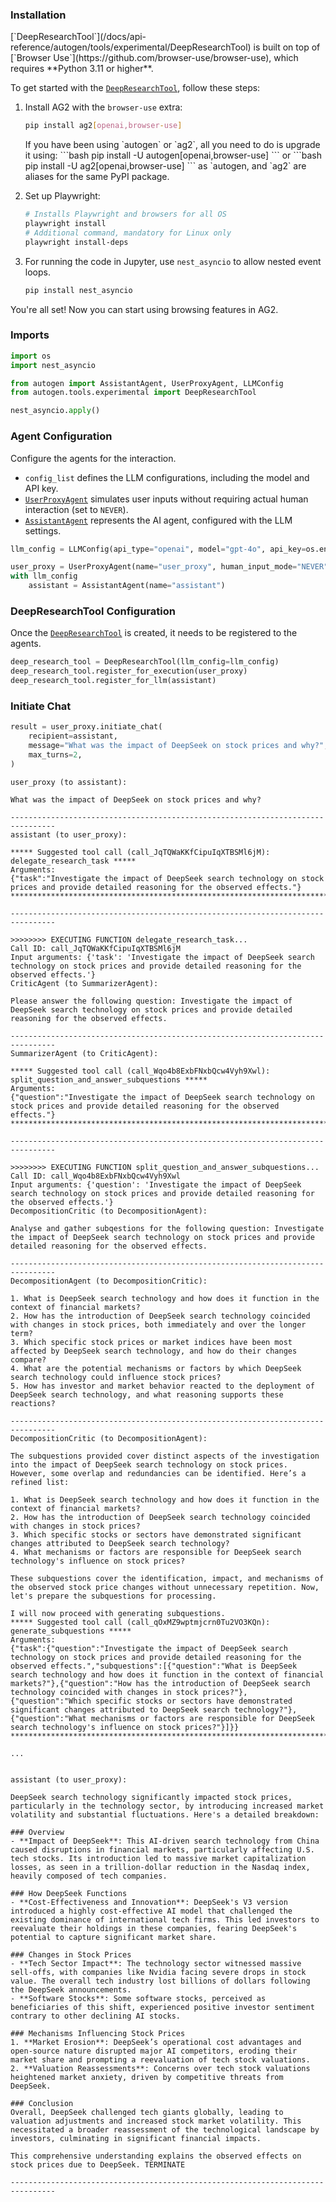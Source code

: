 ### Installation

<Warning>
[`DeepResearchTool`](/docs/api-reference/autogen/tools/experimental/DeepResearchTool) is built on top of [`Browser Use`](https://github.com/browser-use/browser-use), which requires **Python 3.11 or higher**.
</Warning>

To get started with the [`DeepResearchTool`](/docs/api-reference/autogen/tools/experimental/DeepResearchTool), follow these steps:

1. Install AG2 with the `browser-use` extra:
    ```bash
    pip install ag2[openai,browser-use]
    ```
    <Tip>
    If you have been using `autogen` or `ag2`, all you need to do is upgrade it using:
    ```bash
    pip install -U autogen[openai,browser-use]
    ```
    or
    ```bash
    pip install -U ag2[openai,browser-use]
    ```
    as `autogen, and `ag2` are aliases for the same PyPI package.
    </Tip>
2. Set up Playwright:

    ```bash
    # Installs Playwright and browsers for all OS
    playwright install
    # Additional command, mandatory for Linux only
    playwright install-deps
    ```

3. For running the code in Jupyter, use `nest_asyncio` to allow nested event loops.
    ```bash
    pip install nest_asyncio
    ```

You're all set! Now you can start using browsing features in AG2.

### Imports

```python
import os
import nest_asyncio

from autogen import AssistantAgent, UserProxyAgent, LLMConfig
from autogen.tools.experimental import DeepResearchTool

nest_asyncio.apply()
```

### Agent Configuration

Configure the agents for the interaction.

- `config_list` defines the LLM configurations, including the model and API key.
- [`UserProxyAgent`](/docs/api-reference/autogen/UserProxyAgent) simulates user inputs without requiring actual human interaction (set to `NEVER`).
- [`AssistantAgent`](/docs/api-reference/autogen/AssistantAgent) represents the AI agent, configured with the LLM settings.

```python
llm_config = LLMConfig(api_type="openai", model="gpt-4o", api_key=os.environ["OPENAI_API_KEY"])

user_proxy = UserProxyAgent(name="user_proxy", human_input_mode="NEVER")
with llm_config
    assistant = AssistantAgent(name="assistant")
```

### DeepResearchTool Configuration

Once the [`DeepResearchTool`](/docs/api-reference/autogen/tools/experimental/DeepResearchTool) is created, it needs to be registered to the agents.

```python
deep_research_tool = DeepResearchTool(llm_config=llm_config)
deep_research_tool.register_for_execution(user_proxy)
deep_research_tool.register_for_llm(assistant)
```

### Initiate Chat

```python
result = user_proxy.initiate_chat(
    recipient=assistant,
    message="What was the impact of DeepSeek on stock prices and why?",
    max_turns=2,
)
```

```console
user_proxy (to assistant):

What was the impact of DeepSeek on stock prices and why?

--------------------------------------------------------------------------------
assistant (to user_proxy):

***** Suggested tool call (call_JqTQWaKKfCipuIqXTBSMl6jM): delegate_research_task *****
Arguments:
{"task":"Investigate the impact of DeepSeek search technology on stock prices and provide detailed reasoning for the observed effects."}
***************************************************************************************

--------------------------------------------------------------------------------

>>>>>>>> EXECUTING FUNCTION delegate_research_task...
Call ID: call_JqTQWaKKfCipuIqXTBSMl6jM
Input arguments: {'task': 'Investigate the impact of DeepSeek search technology on stock prices and provide detailed reasoning for the observed effects.'}
CriticAgent (to SummarizerAgent):

Please answer the following question: Investigate the impact of DeepSeek search technology on stock prices and provide detailed reasoning for the observed effects.

--------------------------------------------------------------------------------
SummarizerAgent (to CriticAgent):

***** Suggested tool call (call_Wqo4b8ExbFNxbQcw4Vyh9Xwl): split_question_and_answer_subquestions *****
Arguments:
{"question":"Investigate the impact of DeepSeek search technology on stock prices and provide detailed reasoning for the observed effects."}
*******************************************************************************************************

--------------------------------------------------------------------------------

>>>>>>>> EXECUTING FUNCTION split_question_and_answer_subquestions...
Call ID: call_Wqo4b8ExbFNxbQcw4Vyh9Xwl
Input arguments: {'question': 'Investigate the impact of DeepSeek search technology on stock prices and provide detailed reasoning for the observed effects.'}
DecompositionCritic (to DecompositionAgent):

Analyse and gather subqestions for the following question: Investigate the impact of DeepSeek search technology on stock prices and provide detailed reasoning for the observed effects.

--------------------------------------------------------------------------------
DecompositionAgent (to DecompositionCritic):

1. What is DeepSeek search technology and how does it function in the context of financial markets?
2. How has the introduction of DeepSeek search technology coincided with changes in stock prices, both immediately and over the longer term?
3. Which specific stock prices or market indices have been most affected by DeepSeek search technology, and how do their changes compare?
4. What are the potential mechanisms or factors by which DeepSeek search technology could influence stock prices?
5. How has investor and market behavior reacted to the deployment of DeepSeek search technology, and what reasoning supports these reactions?

--------------------------------------------------------------------------------
DecompositionCritic (to DecompositionAgent):

The subquestions provided cover distinct aspects of the investigation into the impact of DeepSeek search technology on stock prices. However, some overlap and redundancies can be identified. Here’s a refined list:

1. What is DeepSeek search technology and how does it function in the context of financial markets?
2. How has the introduction of DeepSeek search technology coincided with changes in stock prices?
3. Which specific stocks or sectors have demonstrated significant changes attributed to DeepSeek search technology?
4. What mechanisms or factors are responsible for DeepSeek search technology's influence on stock prices?

These subquestions cover the identification, impact, and mechanisms of the observed stock price changes without unnecessary repetition. Now, let's prepare the subquestions for processing.

I will now proceed with generating subquestions.
***** Suggested tool call (call_qOxMZ9wptmjcrn0Tu2VO3KQn): generate_subquestions *****
Arguments:
{"task":{"question":"Investigate the impact of DeepSeek search technology on stock prices and provide detailed reasoning for the observed effects.","subquestions":[{"question":"What is DeepSeek search technology and how does it function in the context of financial markets?"},{"question":"How has the introduction of DeepSeek search technology coincided with changes in stock prices?"},{"question":"Which specific stocks or sectors have demonstrated significant changes attributed to DeepSeek search technology?"},{"question":"What mechanisms or factors are responsible for DeepSeek search technology's influence on stock prices?"}]}}
**************************************************************************************

...


assistant (to user_proxy):

DeepSeek search technology significantly impacted stock prices, particularly in the technology sector, by introducing increased market volatility and substantial fluctuations. Here's a detailed breakdown:

### Overview
- **Impact of DeepSeek**: This AI-driven search technology from China caused disruptions in financial markets, particularly affecting U.S. tech stocks. Its introduction led to massive market capitalization losses, as seen in a trillion-dollar reduction in the Nasdaq index, heavily composed of tech companies.

### How DeepSeek Functions
- **Cost-Effectiveness and Innovation**: DeepSeek's V3 version introduced a highly cost-effective AI model that challenged the existing dominance of international tech firms. This led investors to reevaluate their holdings in these companies, fearing DeepSeek's potential to capture significant market share.

### Changes in Stock Prices
- **Tech Sector Impact**: The technology sector witnessed massive sell-offs, with companies like Nvidia facing severe drops in stock value. The overall tech industry lost billions of dollars following the DeepSeek announcements.
- **Software Stocks**: Some software stocks, perceived as beneficiaries of this shift, experienced positive investor sentiment contrary to other declining AI stocks.

### Mechanisms Influencing Stock Prices
1. **Market Erosion**: DeepSeek’s operational cost advantages and open-source nature disrupted major AI competitors, eroding their market share and prompting a reevaluation of tech stock valuations.
2. **Valuation Reassessments**: Concerns over tech stock valuations heightened market anxiety, driven by competitive threats from DeepSeek.

### Conclusion
Overall, DeepSeek challenged tech giants globally, leading to valuation adjustments and increased stock market volatility. This necessitated a broader reassessment of the technological landscape by investors, culminating in significant financial impacts.

This comprehensive understanding explains the observed effects on stock prices due to DeepSeek. TERMINATE

--------------------------------------------------------------------------------
```
